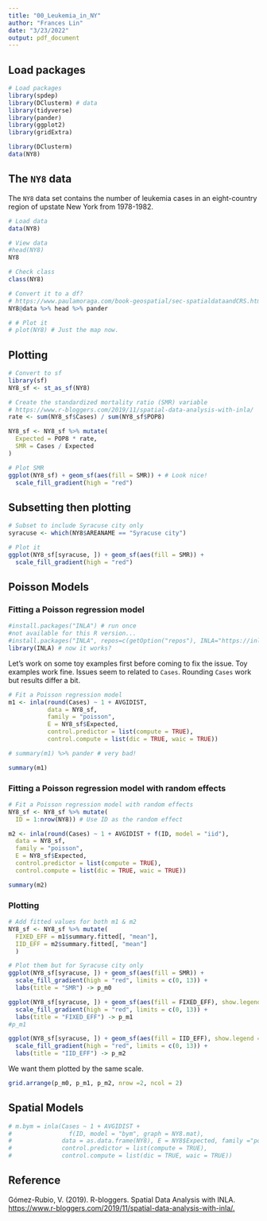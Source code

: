 ```yaml
---
title: "00_Leukemia_in_NY"
author: "Frances Lin"
date: "3/23/2022"
output: pdf_document
---
```


## Load packages

```r
# Load packages
library(spdep)
library(DClusterm) # data
library(tidyverse)
library(pander)
library(ggplot2)
library(gridExtra)
```


```r
library(DClusterm)
data(NY8)
```


## The `NY8` data

The `NY8` data set contains the number of leukemia cases in an eight-country region of upstate New York from 1978-1982. 

```r
# Load data
data(NY8)

# View data
#head(NY8)
NY8
```

```r
# Check class
class(NY8)
```

```r
# Convert it to a df? 
# https://www.paulamoraga.com/book-geospatial/sec-spatialdataandCRS.html
NY8@data %>% head %>% pander
```

```r
# # Plot it 
# plot(NY8) # Just the map now.
```


## Plotting 

```r
# Convert to sf
library(sf)
NY8_sf <- st_as_sf(NY8)
```

```r
# Create the standardized mortality ratio (SMR) variable
# https://www.r-bloggers.com/2019/11/spatial-data-analysis-with-inla/
rate <- sum(NY8_sf$Cases) / sum(NY8_sf$POP8)

NY8_sf <- NY8_sf %>% mutate(
  Expected = POP8 * rate, 
  SMR = Cases / Expected
)
```

```r
# Plot SMR 
ggplot(NY8_sf) + geom_sf(aes(fill = SMR)) + # Look nice!
  scale_fill_gradient(high = "red") 
```


## Subsetting then plotting

```r
# Subset to include Syracuse city only 
syracuse <- which(NY8$AREANAME == "Syracuse city")

# Plot it
ggplot(NY8_sf[syracuse, ]) + geom_sf(aes(fill = SMR)) + 
  scale_fill_gradient(high = "red") 
```


## Poisson Models

### Fitting a Poisson regression model 

```r
#install.packages("INLA") # run once
#not available for this R version...
#install.packages("INLA", repos=c(getOption("repos"), INLA="https://inla.r-inla-download.org/R/stable"), dep=TRUE) # load a while
library(INLA) # now it works?
```

Let's work on some toy examples first before coming to fix the issue. Toy examples work fine. Issues seem to related to `Cases`. Rounding `Cases` work but results differ a bit. 

```r
# Fit a Poisson regression model
m1 <- inla(round(Cases) ~ 1 + AVGIDIST,
           data = NY8_sf,
           family = "poisson",
           E = NY8_sf$Expected,
           control.predictor = list(compute = TRUE),
           control.compute = list(dic = TRUE, waic = TRUE))
```

```r
# summary(m1) %>% pander # very bad!
```

```r
summary(m1)
```


### Fitting a Poisson regression model with random effects 

```r
# Fit a Poisson regression model with random effects 
NY8_sf <- NY8_sf %>% mutate(
  ID = 1:nrow(NY8)) # Use ID as the random effect

m2 <- inla(round(Cases) ~ 1 + AVGIDIST + f(ID, model = "iid"),
  data = NY8_sf, 
  family = "poisson",
  E = NY8_sf$Expected,
  control.predictor = list(compute = TRUE),
  control.compute = list(dic = TRUE, waic = TRUE))
```

```r
summary(m2)
```


### Plotting

```r
# Add fitted values for both m1 & m2
NY8_sf <- NY8_sf %>% mutate(
  FIXED_EFF = m1$summary.fitted[, "mean"],
  IID_EFF = m2$summary.fitted[, "mean"]
  ) 
```

```r
# Plot them but for Syracuse city only
ggplot(NY8_sf[syracuse, ]) + geom_sf(aes(fill = SMR)) + 
  scale_fill_gradient(high = "red", limits = c(0, 13)) + 
  labs(title = "SMR") -> p_m0
```

```r
ggplot(NY8_sf[syracuse, ]) + geom_sf(aes(fill = FIXED_EFF), show.legend = FALSE) +
  scale_fill_gradient(high = "red", limits = c(0, 13)) + 
  labs(title = "FIXED_EFF") -> p_m1
#p_m1 
```

```r
ggplot(NY8_sf[syracuse, ]) + geom_sf(aes(fill = IID_EFF), show.legend = FALSE) +
  scale_fill_gradient(high = "red", limits = c(0, 13)) + 
  labs(title = "IID_EFF") -> p_m2
```

We want them plotted by the same scale. 

```r
grid.arrange(p_m0, p_m1, p_m2, nrow =2, ncol = 2)
```


## Spatial Models 



```r
# m.bym = inla(Cases ~ 1 + AVGIDIST + 
#                f(ID, model = "bym", graph = NY8.mat),
#              data = as.data.frame(NY8), E = NY8$Expected, family ="poisson",
#              control.predictor = list(compute = TRUE),
#              control.compute = list(dic = TRUE, waic = TRUE))
```


\newpage


## Reference 

Gómez-Rubio, V. (2019). R-bloggers. Spatial Data Analysis with INLA. [https://www.r-bloggers.com/2019/11/spatial-data-analysis-with-inla/.](https://www.r-bloggers.com/2019/11/spatial-data-analysis-with-inla/)




